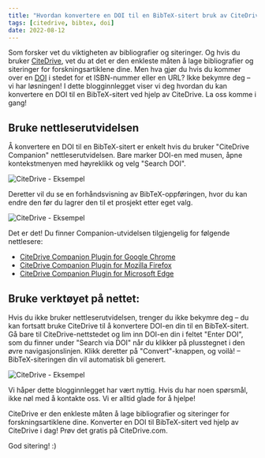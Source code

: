 ```yaml
---
title: "Hvordan konvertere en DOI til en BibTeX-sitert bruk av CiteDrive"
tags: [citedrive, bibtex, doi]
date: 2022-08-12
---
```



Som forsker vet du viktigheten av bibliografier og siteringer. Og hvis du bruker [CiteDrive](https://www.citedrive.com/), vet du at det er den enkleste måten å lage bibliografier og siteringer for forskningsartiklene dine. Men hva gjør du hvis du kommer over en [DOI](/fields/doi/) i stedet for et ISBN-nummer eller en URL? Ikke bekymre deg – vi har løsningen! I dette blogginnlegget viser vi deg hvordan du kan konvertere en DOI til en BibTeX-sitert ved hjelp av CiteDrive. La oss komme i gang!

<CiteDrive />

## Bruke nettleserutvidelsen
Å konvertere en DOI til en BibTeX-sitert er enkelt hvis du bruker "CiteDrive Companion" nettleserutvidelsen. Bare marker DOI-en med musen, åpne kontekstmenyen med høyreklikk og velg "Search DOI".

![CiteDrive - Eksempel](@assets/images/tutorial/browserextension-search-doi.png)

Deretter vil du se en forhåndsvisning av BibTeX-oppføringen, hvor du kan endre den før du lagrer den til et prosjekt etter eget valg.

![CiteDrive - Eksempel](@assets/images/tutorial/browserextension-bibtex-preview.png)

Det er det! Du finner Companion-utvidelsen tilgjengelig for følgende nettlesere:

* [CiteDrive Companion Plugin for Google Chrome](https://chrome.google.com/webstore/detail/citedrive-bibtex-companio/gmmonfphegngpcbcapfbgembkjeookik)
* [CiteDrive Companion Plugin for Mozilla Firefox](https://addons.mozilla.org/af/firefox/addon/citedrive-companion/)
* [CiteDrive Companion Plugin for Microsoft Edge](https://microsoftedge.microsoft.com/addons/detail/citedrive-bibtex-compan/kpmepfpbjehnlgfbcnbmgihklkkmfnpo)

## Bruke verktøyet på nettet:
Hvis du ikke bruker nettleserutvidelsen, trenger du ikke bekymre deg – du kan fortsatt bruke CiteDrive til å konvertere DOI-en din til en BibTeX-sitert. Gå bare til CiteDrive-nettstedet og lim inn DOI-en din i feltet "Enter DOI", som du finner under "Search via DOI" når du klikker på plusstegnet i den øvre navigasjonslinjen. Klikk deretter på "Convert"-knappen, og voilà! – BibTeX-siteringen din vil automatisk bli generert.

![CiteDrive - Eksempel](@assets/images/tutorial/citedrive-search-doi.png)

Vi håper dette blogginnlegget har vært nyttig. Hvis du har noen spørsmål, ikke nøl med å kontakte oss. Vi er alltid glade for å hjelpe!

CiteDrive er den enkleste måten å lage bibliografier og siteringer for forskningsartiklene dine. Konverter en DOI til BibTeX-sitert ved hjelp av CiteDrive i dag! Prøv det gratis på CiteDrive.com.

God sitering! :)